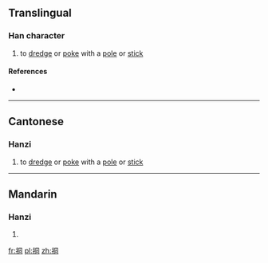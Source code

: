 ==Translingual==

===Han character===
{{Han char|rn=64|rad=手|as=06|sn=9|four=5702<sub>0</sub>|canj=手月一口 (QBMR)|ids=⿰[[扌]][[同]]}}

# {{context|Cantonese}} to [[dredge]] or [[poke]] with a [[pole]] or [[stick]]

====References====
* {{Han ref|kx=0430.140|dkj=12052|dj=0780.070|hdz=31869.040|uh=630F|ud=25359|bh=CEDC|bd=52956}}

----

==Cantonese==

===Hanzi===
{{yue-hanzi|jyut=[[dung6]], [[tung2]]|y=dung6, tung2}}

# to [[dredge]] or [[poke]] with a [[pole]] or [[stick]]

----

==Mandarin==

===Hanzi===
{{cmn-hanzi|pin=[[dòng]] ([[dong4]]), [[ná]] ([[na2]]), [[nú]] ([[nu2]]), [[ráo]] ([[rao2]]), [[rú]] ([[ru2]])|wg=tung<sup>4</sup>, na<sup>2</sup>, nu<sup>2</sup>, jao<sup>2</sup>, ju<sup>2</sup>}}

# {{defn|lang=cmn|sort=手06}}

[[fr:挏]]
[[pl:挏]]
[[zh:挏]]